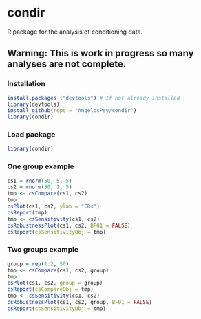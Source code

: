# condir

R package for the analysis of conditioning data.

## Warning: This is work in progress so many analyses are not complete.

### Installation
```r
install.packages ("devtools") # If not already installed
library(devtools)
install_github(repo = "AngelosPsy/condir")
library(condir)
```

### Load package
```r
library(condir)
```

### One group example
```r
cs1 = rnorm(50, 5, 5)
cs2 = rnorm(50, 1, 5)
tmp <- csCompare(cs1, cs2)
tmp
csPlot(cs1, cs2, ylab = "CRs")
csReport(tmp)
tmp <- csSensitivity(cs1, cs2)
csRobustnessPlot(cs1, cs2, BF01 = FALSE)
csReport(csSensitivityObj = tmp)
```

### Two groups example
```r
group = rep(1:2, 50)
tmp <- csCompare(cs1, cs2, group)
tmp
csPlot(cs1, cs2, group = group)
csReport(csCompareObj = tmp)
tmp <- csSensitivity(cs1, cs2)
csRobustnessPlot(cs1, cs2, group, BF01 = FALSE)
csReport(csSensitivityObj = tmp)
```

